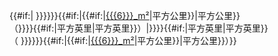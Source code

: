 <includeonly>{{#if:{{{3|}}}|{{formatnum:{{#if:{{{2|}}}|{{formatnum:{{{2}}}|R}}|{{#expr:{{{1|}}}*2.589988110336 round {{#if:{{{4|}}}|{{{4}}}|1}} }}}}}}{{#if:{{{5|}}}|{{#if:{{{6|}}}|[[{{{6}}}_m²]]|平方公里}}|平方公里}}<br />（{{formatnum:{{#if:{{{1|}}}|{{formatnum:{{{1}}}|R}}|{{#expr:{{{2|}}} / 2.589988110336 round {{{4|1}}}}}}}}}{{#if:{{{5|}}}|平方英里|平方英里}}）|{{formatnum:{{#if:{{{1|}}}|{{formatnum:{{{1}}}|R}}|{{#expr:{{{2|}}} / 2.589988110336 round {{{4|1}}}}}}}}}{{#if:{{{5|}}}|平方英里|平方英里}}<br />（{{formatnum:{{#if:{{{2|}}}|{{formatnum:{{{2}}}|R}}|{{#expr:{{{1|}}}*2.589988110336 round {{#if:{{{4|}}}|{{{4}}}|1}} }}}}}}{{#if:{{{5|}}}|{{#if:{{{6|}}}|[[{{{6}}}_m²]]|平方公里}}|平方公里}}）}}</includeonly><noinclude>{{Documentation}}</noinclude>